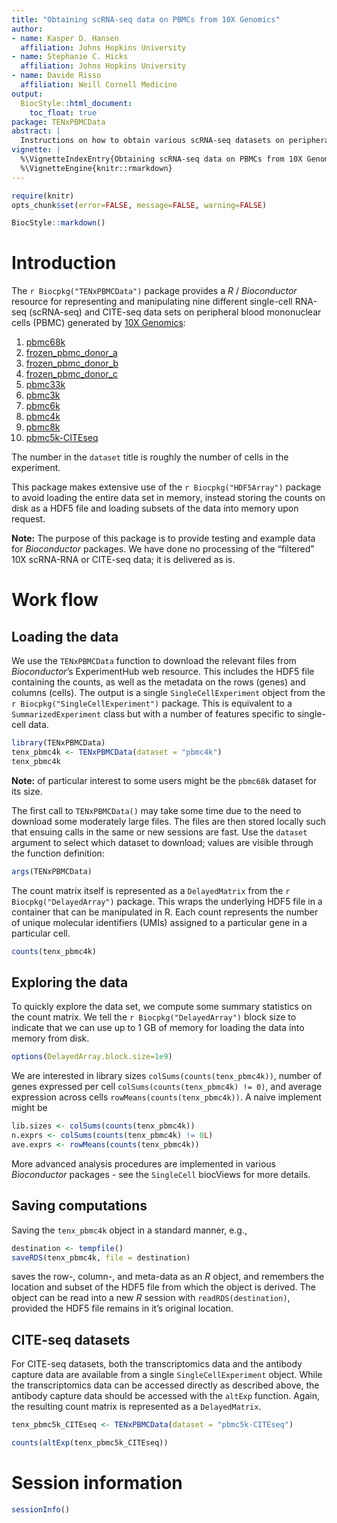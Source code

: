 ```yaml
---
title: "Obtaining scRNA-seq data on PBMCs from 10X Genomics"
author:
- name: Kasper D. Hansen
  affiliation: Johns Hopkins University
- name: Stephanie C. Hicks
  affiliation: Johns Hopkins University
- name: Davide Risso
  affiliation: Weill Cornell Medicine
output:
  BiocStyle::html_document:
    toc_float: true
package: TENxPBMCData
abstract: |
  Instructions on how to obtain various scRNA-seq datasets on peripheral blood mononuclear cells generated by 10X Genomics.
vignette: |
  %\VignetteIndexEntry{Obtaining scRNA-seq data on PBMCs from 10X Genomics}
  %\VignetteEngine{knitr::rmarkdown}
---
```


```r
require(knitr)
opts_chunk$set(error=FALSE, message=FALSE, warning=FALSE)
```

```r
BiocStyle::markdown()
```

# Introduction 

The `r Biocpkg("TENxPBMCData")` package provides a _R_ /
_Bioconductor_ resource for representing and manipulating nine different single-cell RNA-seq (scRNA-seq) and CITE-seq data sets on peripheral blood mononuclear cells (PBMC) generated by [10X Genomics][tenx]: 

1. [pbmc68k][pbmc68k]
2. [frozen_pbmc_donor_a][frozen_pbmc_donor_a]
3. [frozen_pbmc_donor_b][frozen_pbmc_donor_b]
4. [frozen_pbmc_donor_c][frozen_pbmc_donor_c]
5. [pbmc33k][pbmc33k]
6. [pbmc3k][pbmc3k]
7. [pbmc6k][pbmc6k]
8. [pbmc4k][pbmc4k]
9. [pbmc8k][pbmc8k]
10. [pbmc5k-CITEseq][pbmc5k-CITEseq]

The number in the `dataset` title is roughly the number of cells in the experiment.

This package makes extensive use of the `r Biocpkg("HDF5Array")` package 
to avoid loading the entire data set in memory, instead storing 
the counts on disk as a HDF5 file and loading subsets of the 
data into memory upon request.

**Note:** The purpose of this package is to provide testing and example data for _Bioconductor_ packages. We have done no processing of the "filtered" 10X scRNA-RNA or CITE-seq data; it is delivered as is.

# Work flow

## Loading the data

We use the `TENxPBMCData` function to download the relevant files
from _Bioconductor_'s ExperimentHub web resource. This includes the
HDF5 file containing the counts, as well as the metadata on the rows
(genes) and columns (cells). The output is a single
`SingleCellExperiment` object from the `r Biocpkg("SingleCellExperiment")` 
package. This is equivalent to a `SummarizedExperiment` class but
with a number of features specific to single-cell data.

```r
library(TENxPBMCData)
tenx_pbmc4k <- TENxPBMCData(dataset = "pbmc4k")
tenx_pbmc4k
```

**Note:** of particular interest to some users might be the `pbmc68k` dataset for its size.

The first call to `TENxPBMCData()` may take some time due to the
need to download some moderately large files. The files are then
stored locally such that ensuing calls in the same or new sessions are
fast. Use the `dataset` argument to select which dataset to download; values are visible through the function definition:

```r
args(TENxPBMCData)
```

The count matrix itself is represented as a `DelayedMatrix` from the
`r Biocpkg("DelayedArray")` package. This wraps the underlying HDF5
file in a container that can be manipulated in R. Each count
represents the number of unique molecular identifiers (UMIs) assigned
to a particular gene in a particular cell.

```r
counts(tenx_pbmc4k)
```

## Exploring the data

To quickly explore the data set, we compute some summary statistics on
the count matrix. We tell the `r Biocpkg("DelayedArray")` block
size to indicate that we can use up to 1 GB of memory for loading the
data into memory from disk.

```r
options(DelayedArray.block.size=1e9)
```

We are interested in library sizes `colSums(counts(tenx_pbmc4k))`, number of
genes expressed per cell `colSums(counts(tenx_pbmc4k) != 0)`, and average
expression across cells `rowMeans(counts(tenx_pbmc4k))`. A naive implement
might be

```r
lib.sizes <- colSums(counts(tenx_pbmc4k))
n.exprs <- colSums(counts(tenx_pbmc4k) != 0L)
ave.exprs <- rowMeans(counts(tenx_pbmc4k))
```

More advanced analysis procedures are implemented in various
_Bioconductor_ packages - see the `SingleCell` biocViews for more
details.

## Saving computations

Saving the `tenx_pbmc4k` object in a standard manner, e.g.,

```r
destination <- tempfile()
saveRDS(tenx_pbmc4k, file = destination)
```

saves the row-, column-, and meta-data as an _R_ object, and remembers
the location and subset of the HDF5 file from which the object is
derived. The object can be read into a new _R_ session with
`readRDS(destination)`, provided the HDF5 file remains in it's
original location.

## CITE-seq datasets

For CITE-seq datasets, both the transcriptomics data and the antibody capture
data are available from a single `SingleCellExperiment` object. While the
transcriptomics data can be accessed directly as described above, the antibody
capture data should be accessed with the `altExp` function. Again, the resulting
count matrix is represented as a `DelayedMatrix`.

```r
tenx_pbmc5k_CITEseq <- TENxPBMCData(dataset = "pbmc5k-CITEseq")

counts(altExp(tenx_pbmc5k_CITEseq))
```


# Session information

```r
sessionInfo()
```

[tenx]: https://support.10xgenomics.com/single-cell-gene-expression/datasets
[pbmc68k]: https://support.10xgenomics.com/single-cell-gene-expression/datasets/1.1.0/fresh_68k_pbmc_donor_a
[frozen_pbmc_donor_a]: https://support.10xgenomics.com/single-cell-gene-expression/datasets/1.1.0/frozen_pbmc_donor_a
[frozen_pbmc_donor_b]: https://support.10xgenomics.com/single-cell-gene-expression/datasets/1.1.0/frozen_pbmc_donor_b
[frozen_pbmc_donor_c]: https://support.10xgenomics.com/single-cell-gene-expression/datasets/1.1.0/frozen_pbmc_donor_c
[pbmc33k]: https://support.10xgenomics.com/single-cell-gene-expression/datasets/1.1.0/pbmc33k
[pbmc3k]: https://support.10xgenomics.com/single-cell-gene-expression/datasets/1.1.0/pbmc3k
[pbmc6k]: https://support.10xgenomics.com/single-cell-gene-expression/datasets/1.1.0/pbmc6k
[pbmc4k]: https://support.10xgenomics.com/single-cell-gene-expression/datasets/2.1.0/pbmc4k
[pbmc8k]: https://support.10xgenomics.com/single-cell-gene-expression/datasets/2.1.0/pbmc8k
[pbmc5k-CITEseq]: https://support.10xgenomics.com/single-cell-gene-expression/datasets/3.0.2/5k_pbmc_protein_v3


